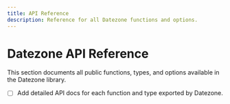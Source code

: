 ```yaml
---
title: API Reference
description: Reference for all Datezone functions and options.
---
```


# Datezone API Reference

This section documents all public functions, types, and options available in the Datezone library.

- [ ] Add detailed API docs for each function and type exported by Datezone.

